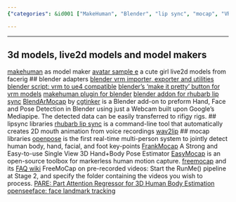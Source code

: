 ```yaml
---
{"categories": &id001 ["MakeHuman", "Blender", "lip sync", "mocap", "VRM files", "real-time human body tracking", "import/export"], "category": "3D Modeling", "date": "2022-09-06 16:11:07", "description": "This article delves into the world of MakeHuman, a popular software for model making. It covers various techniques and tools used in Blender to achieve lip sync and mocap effects. Additionally, it highlights several libraries useful for real-time human body tracking and VRM file import/export.", "tags": *id001, "title": "metahuman makehuman blender lipsync 动捕 视频转动画 人物模型 捏脸 vroid模型 vrm"}

---
```


------
## 3d models, live2d models and model makers
[makehuman](https://github.com/makehumancommunity/makehuman) as model maker
[avatar sample e](https://vroid.pixiv.help/hc/en-us/articles/360014900273-AvatarSample-E) a cute girl
live2d models from facerig
## blender adapters
[blender vrm importer, exporter and utilities](https://github.com/saturday06/VRM_Addon_for_Blender)
[blender script: vrm to ue4 compatible](https://github.com/MakotoIchinose/VRoid2UE4_BlenderScripts/)
[blender's 'make it pretty' button for vrm models](https://github.com/cmd410/VRoidBones)
[makehuman plugin for blender](https://github.com/makehumancommunity/makehuman-plugin-for-blender)
[blender addon for rhubarb lip sync](https://github.com/scaredyfish/blender-rhubarb-lipsync)
[BlendArMocap](https://github.com/cgtinker/BlendArMocap) by [cgtinker](https://cgtinker.com/) is a Blender add-on to preform Hand, Face and Pose Detection in Blender using just a Webcam built upon Google's Mediapipe. The detected data can be easily transferred to rifigy rigs.
## lipsync libraries
[rhubarb lip sync](https://github.com/DanielSWolf/rhubarb-lip-sync) is a command-line tool that automatically creates 2D mouth animation from voice recordings
[wav2lip](https://github.com/Rudrabha/Wav2Lip)
## mocap libraries
[openpose](https://github.com/CMU-Perceptual-Computing-Lab/openpose) is the first real-time multi-person system to jointly detect human body, hand, facial, and foot key-points
[FrankMocap](https://github.com/facebookresearch/frankmocap) A Strong and Easy-to-use Single View 3D Hand+Body Pose Estimator
[EasyMocap](https://github.com/zju3dv/EasyMocap) is an open-source toolbox for markerless human motion capture.
[freemocap](https://github.com/freemocap/freemocap#readme) and its [FAQ wiki](https://github.com/freemocap/freemocap/wiki/FAQ#does-freemocap-work-on-pre-recorded-videos)
FreeMoCap on pre-recorded videos:
Start the RunMe() pipeline at Stage 2, and specify the folder containing the videos you wish to process.
[PARE: Part Attention Regressor for 3D Human Body Estimation](https://github.com/mkocabas/PARE)
[openseeface: face landmark tracking](https://github.com/emilianavt/OpenSeeFace)
